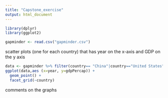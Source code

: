 ```yaml
---
title: "Capstone_exercise"
output: html_document
---
```


```r
library(dplyr)
library(ggplot2)
```

```r
gapminder <- read.csv("gapminder.csv")
```

scatter plots (one for each country) that has year on the x-axis and GDP on the y axis

```r
data <- gapminder %>% filter(country== "China"|country=="United States"|country== "Albania") 
ggplot(data,aes (x=year, y=gdpPercap)) +
  geom_point() +
  facet_grid(~country)
```

comments on the graphs
